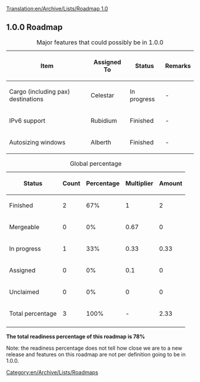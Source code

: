 [[Translation:en/Archive/Lists/Roadmap 1.0]]
{{en/Archive/Lists/Roadmapheader|
previous=en/Archive/Lists/Roadmap 0.7|
current=Roadmap 1.0|
next=en/Archive/Lists/Roadmap 1.1|
}}
== 1.0.0 Roadmap ==

{| border="1"
|+ Major features that could possibly be in 1.0.0
|-
! Item !! Assigned To !! Status !! Remarks
|-
|Cargo (including pax) destinations || Celestar
!class="wip" | In progress || -
|-
|IPv6 support || Rubidium
!class="done" | Finished || -
|-
|Autosizing windows || Alberth
!class="done" | Finished || -
|}




{| border="1"
|+ Global percentage
|-
! Status !! Count !! Percentage !! Multiplier !! Amount
|-
!class="checked" | Finished || 2 || 67% || 1 || 2
|-
!class="wip" | Mergeable || 0 || 0% || 0.67 || 0
|-
!class="wip" | In progress || 1 || 33% || 0.33 || 0.33
|-
!class="claimed" | Assigned || 0 || 0% || 0.1 || 0
|-
!class="unclaimed" | Unclaimed || 0 || 0% || 0 || 0
|-
!class="wip" | Total percentage 
!class="wip" | 3
!class="wip" | 100% 
!class="wip" | - 
!class="wip" | 2.33
|-
|}
'''The total readiness percentage of this roadmap is 78%'''

Note: the readiness percentage does not tell how close we are to a new release and features on this roadmap are not per definition going to be in 1.0.0.
[[Category:en/Archive/Lists/Roadmaps]]